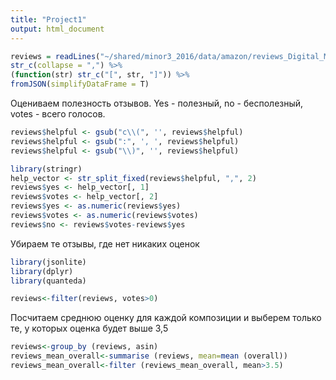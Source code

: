 ```yaml
---
title: "Project1"
output: html_document
---
```


```r
reviews = readLines("~/shared/minor3_2016/data/amazon/reviews_Digital_Music_5.json.gz") %>% 
str_c(collapse = ",") %>% 
(function(str) str_c("[", str, "]")) %>% 
fromJSON(simplifyDataFrame = T)
```

Оцениваем полезность отзывов. Yes - полезный, no - бесполезный, votes - всего голосов.
```r
reviews$helpful <- gsub("c\\(", '', reviews$helpful)
reviews$helpful <- gsub(":", ', ', reviews$helpful) 
reviews$helpful <- gsub("\\)", '', reviews$helpful) 

library(stringr) 
help_vector <- str_split_fixed(reviews$helpful, ",", 2) 
reviews$yes <- help_vector[, 1] 
reviews$votes <- help_vector[, 2] 
reviews$yes <- as.numeric(reviews$yes) 
reviews$votes <- as.numeric(reviews$votes) 
reviews$no <- reviews$votes-reviews$yes 
```

Убираем те отзывы, где нет никаких оценок
```r
library(jsonlite)
library(dplyr)
library(quanteda)

reviews<-filter(reviews, votes>0)
```

Посчитаем среднюю оценку для каждой композиции и выберем только те, у которых оценка будет выше 3,5
```r
reviews<-group_by (reviews, asin)
reviews_mean_overall<-summarise (reviews, mean=mean (overall))
reviews_mean_overall<-filter (reviews_mean_overall, mean>3.5)
```
